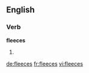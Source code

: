 ==English==

===Verb===
'''fleeces'''

# {{en-third-person singular of|fleece}}

[[de:fleeces]]
[[fr:fleeces]]
[[vi:fleeces]]